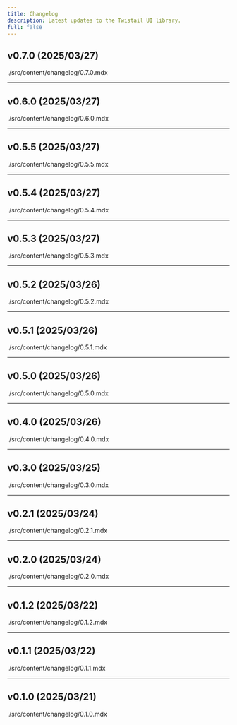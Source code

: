 ```yaml
---
title: Changelog
description: Latest updates to the Twistail UI library.
full: false
---
```


## v0.7.0 (2025/03/27)
<include cwd>./src/content/changelog/0.7.0.mdx</include>

---

## v0.6.0 (2025/03/27)
<include cwd>./src/content/changelog/0.6.0.mdx</include>

---

## v0.5.5 (2025/03/27)
<include cwd>./src/content/changelog/0.5.5.mdx</include>

---

## v0.5.4 (2025/03/27)
<include cwd>./src/content/changelog/0.5.4.mdx</include>

---

## v0.5.3 (2025/03/27)
<include cwd>./src/content/changelog/0.5.3.mdx</include>

---

## v0.5.2 (2025/03/26)
<include cwd>./src/content/changelog/0.5.2.mdx</include>

---

## v0.5.1 (2025/03/26)
<include cwd>./src/content/changelog/0.5.1.mdx</include>

---

## v0.5.0 (2025/03/26)
<include cwd>./src/content/changelog/0.5.0.mdx</include>

---

## v0.4.0 (2025/03/26)
<include cwd>./src/content/changelog/0.4.0.mdx</include>

---

## v0.3.0 (2025/03/25)
<include cwd>./src/content/changelog/0.3.0.mdx</include>

---

## v0.2.1 (2025/03/24)
<include cwd>./src/content/changelog/0.2.1.mdx</include>

---

## v0.2.0 (2025/03/24)
<include cwd>./src/content/changelog/0.2.0.mdx</include>

---

## v0.1.2 (2025/03/22)
<include cwd>./src/content/changelog/0.1.2.mdx</include>

---

## v0.1.1 (2025/03/22)
<include cwd>./src/content/changelog/0.1.1.mdx</include>

---

## v0.1.0 (2025/03/21)
<include cwd>./src/content/changelog/0.1.0.mdx</include>
